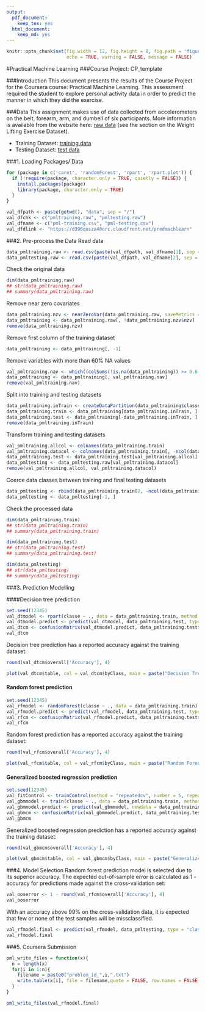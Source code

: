 ```yaml
---
output:
  pdf_document:
    keep_tex: yes
  html_document:
    keep_md: yes
---
```

```r
knitr::opts_chunk$set(fig.width = 12, fig.height = 8, fig.path = 'figure/',
                      echo = TRUE, warning = FALSE, message = FALSE)
```
#Practical Machine Learning
###Course Project: CP_template


###Introduction
This document presents the results of the Course Project for the Coursera course: Practical Machine Learning. This assessment required the student to explore personal activity data in order to predict the manner in which they did the exercise.


###Data
This assignment makes use of data collected from accelerometers on the belt, forearm, arm, and dumbell of six participants. More information is available from the website here: [raw data](http://groupware.les.inf.puc-rio.br/har) (see the section on the Weight Lifting Exercise Dataset).

* Training Dataset: [training data](https://d396qusza40orc.cloudfront.net/predmachlearn/pml-training.csv)
* Testing Dataset: [test data](https://d396qusza40orc.cloudfront.net/predmachlearn/pml-testing.csv)


###1. Loading Packages/ Data
```r
for (package in c('caret', 'randomForest', 'rpart', 'rpart.plot')) {
  if (!require(package, character.only = TRUE, quietly = FALSE)) {
    install.packages(package)
    library(package, character.only = TRUE)
  }
}

val_dfpath <- paste(getwd(), "data", sep = "/")
val_dfchk <- c("pmltraining.raw", "pmltesting.raw")
val_dfname <- c("pml-training.csv", "pml-testing.csv")
val_dfdlink <- "https://d396qusza40orc.cloudfront.net/predmachlearn"
```


###2. Pre-process the Data
Read data
```r
data_pmltraining.raw <- read.csv(paste(val_dfpath, val_dfname[1], sep = "/"), na.strings = c("NA", "#DIV/0!", ""))
data_pmltesting.raw <- read.csv(paste(val_dfpath, val_dfname[2], sep = "/"), na.strings = c("NA", "#DIV/0!", ""))
```

Check the original data
```r
dim(data_pmltraining.raw)
## str(data_pmltraining.raw)
## summary(data_pmltraining.raw)
```

Remove near zero covariates
```r
data_pmltraining.nzv <- nearZeroVar(data_pmltraining.raw, saveMetrics = TRUE)
data_pmltraining <- data_pmltraining.raw[, !data_pmltraining.nzv$nzv]
remove(data_pmltraining.nzv)
```

Remove first column of the training dataset
```r
data_pmltraining <- data_pmltraining[, -1]
```

Remove variables with more than 60% NA values
```r
val_pmltraining.nav <- which((colSums(!is.na(data_pmltraining)) >= 0.6 * nrow(data_pmltraining)))
data_pmltraining <- data_pmltraining[, val_pmltraining.nav]
remove(val_pmltraining.nav)
```

Split into training and testing datasets
```r
data_pmltraining.inTrain <- createDataPartition(data_pmltraining$classe, p = 0.6, list = FALSE)
data_pmltraining.train <- data_pmltraining[data_pmltraining.inTrain, ]
data_pmltraining.test <- data_pmltraining[-data_pmltraining.inTrain, ]
remove(data_pmltraining.inTrain)
```

Transform training and testing datasets
```r
val_pmltraining.allcol <- colnames(data_pmltraining.train)
val_pmltraining.datacol <- colnames(data_pmltraining.train[, -ncol(data_pmltraining.train)])
data_pmltraining.test <- data_pmltraining.test[val_pmltraining.allcol]
data_pmltesting <- data_pmltesting.raw[val_pmltraining.datacol]
remove(val_pmltraining.allcol, val_pmltraining.datacol)
```

Coerce data classes between training and final testing datasets
```r
data_pmltesting <- rbind(data_pmltraining.train[2, -ncol(data_pmltraining.train)] , data_pmltesting)
data_pmltesting <- data_pmltesting[-1, ]
```

Check the processed data
```r
dim(data_pmltraining.train)
## str(data_pmltraining.train)
## summary(data_pmltraining.train)
```

```r
dim(data_pmltraining.test)
## str(data_pmltraining.test)
## summary(data_pmltraining.test)
```

```r
dim(data_pmltesting)
## str(data_pmltesting)
## summary(data_pmltesting)
```


###3. Prediction Modelling

####Decision tree prediction
```r
set.seed(12345)
val_dtmodel <- rpart(classe ~ ., data = data_pmltraining.train, method = "class")
val_dtmodel.predict <- predict(val_dtmodel, data_pmltraining.test, type = "class")
val_dtcm <- confusionMatrix(val_dtmodel.predict, data_pmltraining.test$classe)
val_dtcm
```

Decision tree prediction has a reported accuracy against the training dataset:
```r
round(val_dtcm$overall['Accuracy'], 4)
```

```r
plot(val_dtcm$table, col = val_dtcm$byClass, main = paste("Decision Tree Confusion Matrix: Accuracy =", round(val_dtcm$overall['Accuracy'], 4)))
```

#### Random forest prediction
```r
set.seed(12345)
val_rfmodel <- randomForest(classe ~ ., data = data_pmltraining.train)
val_rfmodel.predict <- predict(val_rfmodel, data_pmltraining.test, type = "class")
val_rfcm <- confusionMatrix(val_rfmodel.predict, data_pmltraining.test$classe)
val_rfcm
```

Random forest prediction has a reported accuracy against the training dataset:
```r
round(val_rfcm$overall['Accuracy'], 4)
```

```r
plot(val_rfcm$table, col = val_rfcm$byClass, main = paste("Random Forest Confusion Matrix: Accuracy =", round(val_rfcm$overall['Accuracy'], 4)))
```

#### Generalized boosted regression prediction
```r
set.seed(12345)
val_fitControl <- trainControl(method = "repeatedcv", number = 5, repeats = 1)
val_gbmmodel <- train(classe ~ ., data = data_pmltraining.train, method = "gbm", trControl = val_fitControl, verbose = FALSE)
val_gbmmodel.predict <- predict(val_gbmmodel, newdata = data_pmltraining.test)
val_gbmcm <- confusionMatrix(val_gbmmodel.predict, data_pmltraining.test$classe)
val_gbmcm
```

Generalized boosted regression prediction has a reported accuracy against the training dataset:
```r
round(val_gbmcm$overall['Accuracy'], 4)
```

```r
plot(val_gbmcm$table, col = val_gbmcm$byClass, main = paste("Generalized Boosted Regression Confusion Matrix: Accuracy =", round(val_gbmcm$overall['Accuracy'], 4)))
```


###4. Model Selection
Random forest prediction model is selected due to its superior accuracy. The expected out-of-sample error is calculated as 1 - accuracy for predictions made against the cross-validation set:
```r
val_ooserror <- 1 - round(val_rfcm$overall['Accuracy'], 4)
val_ooserror
```

With an accuracy above 99% on the cross-validation data, it is expected that few or none of the test samples will be missclassified.
```r
val_rfmodel.final <- predict(val_rfmodel, data_pmltesting, type = "class")
val_rfmodel.final
```


###5. Coursera Submission
```r
pml_write_files = function(x){
  n = length(x)
  for(i in 1:n){
    filename = paste0("problem_id_",i,".txt")
    write.table(x[i], file = filename,quote = FALSE, row.names = FALSE, col.names = FALSE)
  }
}

pml_write_files(val_rfmodel.final)
```